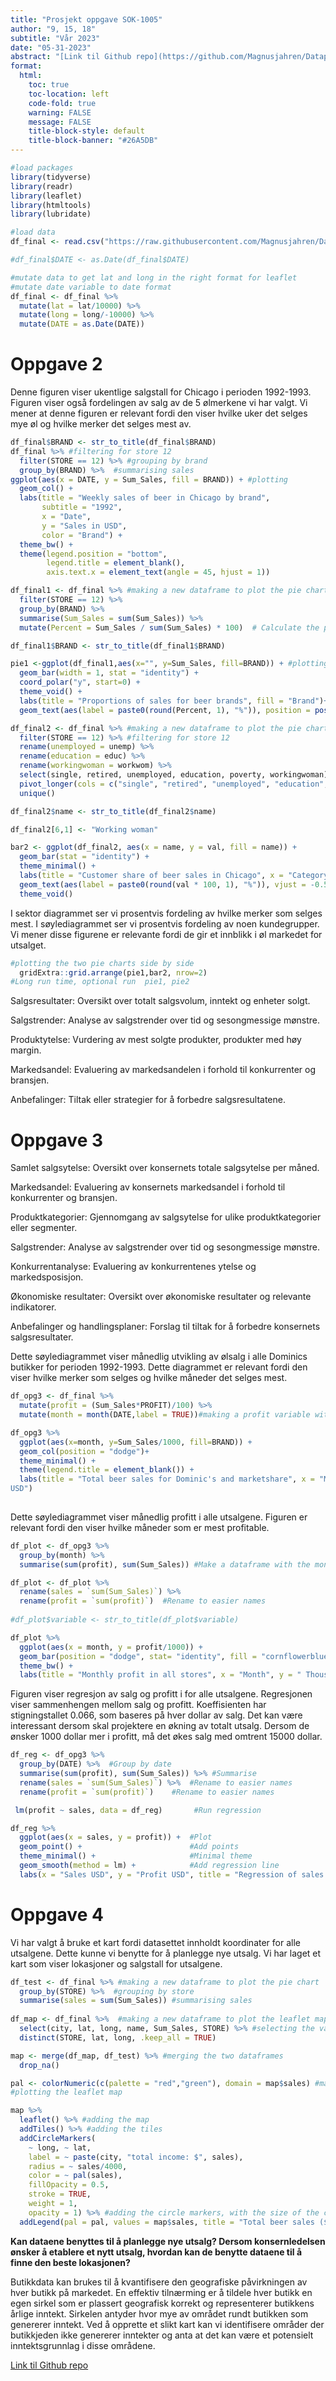 ---
title: "Prosjekt oppgave SOK-1005"
author: "9, 15, 18"
subtitle: "Vår 2023"
date: "05-31-2023"
abstract: "[Link til Github repo](https://github.com/Magnusjahren/Datapo)"
format: 
  html:
    toc: true
    toc-location: left
    code-fold: true
    warning: FALSE
    message: FALSE
    title-block-style: default
    title-block-banner: "#26A5DB"
---

```{r}
#load packages
library(tidyverse)
library(readr)
library(leaflet)
library(htmltools)
library(lubridate)
```

```{r}
#load data
df_final <- read.csv("https://raw.githubusercontent.com/Magnusjahren/Datapo/main/Data_po_1005_2.csv", sep = " ")

#df_final$DATE <- as.Date(df_final$DATE)

#mutate data to get lat and long in the right format for leaflet
#mutate date variable to date format
df_final <- df_final %>%
  mutate(lat = lat/10000) %>%
  mutate(long = long/-10000) %>%
  mutate(DATE = as.Date(DATE))
```

# Oppgave 2

Denne figuren viser ukentlige salgstall for Chicago i perioden 1992-1993. Figuren viser også fordelingen av salg av de 5 ølmerkene vi har valgt. Vi mener at denne figuren er relevant fordi den viser hvilke uker det selges mye øl og hvilke merker det selges mest av.

```{r}
df_final$BRAND <- str_to_title(df_final$BRAND)
df_final %>% #filtering for store 12
  filter(STORE == 12) %>% #grouping by brand
  group_by(BRAND) %>%  #summarising sales
ggplot(aes(x = DATE, y = Sum_Sales, fill = BRAND)) + #plotting
  geom_col() +
  labs(title = "Weekly sales of beer in Chicago by brand",
       subtitle = "1992",
       x = "Date",
       y = "Sales in USD",
       color = "Brand") +
  theme_bw() +
  theme(legend.position = "bottom",
        legend.title = element_blank(),
        axis.text.x = element_text(angle = 45, hjust = 1))

```

```{r}
df_final1 <- df_final %>% #making a new dataframe to plot the pie chart
  filter(STORE == 12) %>%
  group_by(BRAND) %>%
  summarise(Sum_Sales = sum(Sum_Sales)) %>% 
  mutate(Percent = Sum_Sales / sum(Sum_Sales) * 100)  # Calculate the percentage

df_final1$BRAND <- str_to_title(df_final1$BRAND)

pie1 <-ggplot(df_final1,aes(x="", y=Sum_Sales, fill=BRAND)) + #plotting the pie chart
  geom_bar(width = 1, stat = "identity") +
  coord_polar("y", start=0) +
  theme_void() +
  labs(title = "Proportions of sales for beer brands", fill = "Brand")+
  geom_text(aes(label = paste0(round(Percent, 1), "%")), position = position_stack(vjust = 0.5))
```

```{r}
df_final2 <- df_final %>% #making a new dataframe to plot the pie chart
  filter(STORE == 12) %>% #filtering for store 12
  rename(unemployed = unemp) %>% 
  rename(education = educ) %>% 
  rename(workingwoman = workwom) %>% 
  select(single, retired, unemployed, education, poverty, workingwoman) %>% #selecting the variables we want to plot
  pivot_longer(cols = c("single", "retired", "unemployed", "education", "poverty", "workingwoman"), names_to = "name", values_to = "val") %>% #making the data long
  unique()

df_final2$name <- str_to_title(df_final2$name)

df_final2[6,1] <- "Working woman"

```

```{r}
bar2 <- ggplot(df_final2, aes(x = name, y = val, fill = name)) +
  geom_bar(stat = "identity") +
  theme_minimal() +
  labs(title = "Customer share of beer sales in Chicago", x = "Category", y = "Value", fill = "Category") +
  geom_text(aes(label = paste0(round(val * 100, 1), "%")), vjust = -0.5, size = 3)+
  theme_void()
```

I sektor diagrammet ser vi prosentvis fordeling av hvilke merker som selges mest. I søylediagrammet ser vi prosentvis fordeling av noen kundegrupper. Vi mener disse figurene er relevante fordi de gir et innblikk i øl markedet for utsalget.

```{r fig.height=6}
#plotting the two pie charts side by side
  gridExtra::grid.arrange(pie1,bar2, nrow=2)
#Long run time, optional run  pie1, pie2
```

Salgsresultater: Oversikt over totalt salgsvolum, inntekt og enheter solgt.

Salgstrender: Analyse av salgstrender over tid og sesongmessige mønstre.

Produktytelse: Vurdering av mest solgte produkter, produkter med høy margin.

Markedsandel: Evaluering av markedsandelen i forhold til konkurrenter og bransjen.

Anbefalinger: Tiltak eller strategier for å forbedre salgsresultatene.

# Oppgave 3

Samlet salgsytelse: Oversikt over konsernets totale salgsytelse per måned.

Markedsandel: Evaluering av konsernets markedsandel i forhold til konkurrenter og bransjen.

Produktkategorier: Gjennomgang av salgsytelse for ulike produktkategorier eller segmenter.

Salgstrender: Analyse av salgstrender over tid og sesongmessige mønstre.

Konkurrentanalyse: Evaluering av konkurrentenes ytelse og markedsposisjon.

Økonomiske resultater: Oversikt over økonomiske resultater og relevante indikatorer.

Anbefalinger og handlingsplaner: Forslag til tiltak for å forbedre konsernets salgsresultater.

Dette søylediagrammet viser månedlig utvikling av ølsalg i alle Dominics butikker for perioden 1992-1993. Dette diagrammet er relevant fordi den viser hvilke merker som selges og hvilke måneder det selges mest.

```{r}
df_opg3 <- df_final %>% 
  mutate(profit = (Sum_Sales*PROFIT)/100) %>% 
  mutate(month = month(DATE,label = TRUE))#making a profit variable with actual $value

df_opg3 %>% 
  ggplot(aes(x=month, y=Sum_Sales/1000, fill=BRAND)) +
  geom_col(position = "dodge")+
  theme_minimal() +
  theme(legend.title = element_blank()) +
  labs(title = "Total beer sales for Dominic's and marketshare", x = "Monthly(1992)", y = "Thousand
USD")
  
```

Dette søylediagrammet viser månedlig profitt i alle utsalgene. Figuren er relevant fordi den viser hvilke måneder som er mest profitable.

```{r}
df_plot <- df_opg3 %>% 
  group_by(month) %>% 
  summarise(sum(profit), sum(Sum_Sales)) #Make a dataframe with the monthly sum of sales and profit

df_plot <- df_plot %>% 
  rename(sales = `sum(Sum_Sales)`) %>% 
  rename(profit = `sum(profit)`)  #Rename to easier names
 
#df_plot$variable <- str_to_title(df_plot$variable)

df_plot %>% 
  ggplot(aes(x = month, y = profit/1000)) + 
  geom_bar(position = "dodge", stat= "identity", fill = "cornflowerblue") + #Make a bar plot and using dodge to get a bar for each variable
  theme_bw() +
  labs(title = "Monthly profit in all stores", x = "Month", y = " Thousand USD") #Adding labels
```

Figuren viser regresjon av salg og profitt i for alle utsalgene. Regresjonen viser sammenhengen mellom salg og profitt. Koeffisienten har stigningstallet 0.066, som baseres på hver dollar av salg. Det kan være interessant dersom skal projektere en økning av totalt utsalg. Dersom de ønsker 1000 dollar mer i profitt, må det økes salg med omtrent 15000 dollar.

```{r}
df_reg <- df_opg3 %>% 
  group_by(DATE) %>%  #Group by date
  summarise(sum(profit), sum(Sum_Sales)) %>% #Summarise
  rename(sales = `sum(Sum_Sales)`) %>%  #Rename to easier names
  rename(profit = `sum(profit)`)    #Rename to easier names

 lm(profit ~ sales, data = df_reg)       #Run regression

df_reg %>% 
  ggplot(aes(x = sales, y = profit)) +  #Plot
  geom_point() +                        #Add points
  theme_minimal() +                     #Minimal theme
  geom_smooth(method = lm) +            #Add regression line
  labs(x = "Sales USD", y = "Profit USD", title = "Regression of sales and profit")
```

# Oppgave 4

Vi har valgt å bruke et kart fordi datasettet innholdt koordinater for alle utsalgene. Dette kunne vi benytte for å planlegge nye utsalg. Vi har laget et kart som viser lokasjoner og salgstall for utsalgene.

```{r}
df_test <- df_final %>% #making a new dataframe to plot the pie chart
  group_by(STORE) %>%  #grouping by store
  summarise(sales = sum(Sum_Sales)) #summarising sales
            
df_map <- df_final %>%  #making a new dataframe to plot the leaflet map
  select(city, lat, long, name, Sum_Sales, STORE) %>% #selecting the variables we want to plot
  distinct(STORE, lat, long, .keep_all = TRUE)

map <- merge(df_map, df_test) %>% #merging the two dataframes
  drop_na()
```

```{r}

pal <- colorNumeric(c(palette = "red","green"), domain = map$sales) #making a color palette
#plotting the leaflet map 

map %>%
  leaflet() %>% #adding the map
  addTiles() %>% #adding the tiles
  addCircleMarkers(
    ~ long, ~ lat,
    label = ~ paste(city, "total income: $", sales),
    radius = ~ sales/4000,
    color = ~ pal(sales),
    fillOpacity = 0.5,
    stroke = TRUE,
    weight = 1,
    opacity = 1) %>% #adding the circle markers, with the size of the circle based on sales, and the color based on the color palette.
  addLegend(pal = pal, values = map$sales, title = "Total beer sales ($)", position = "bottomright" ) #adding the legend
```

**Kan dataene benyttes til å planlegge nye utsalg? Dersom konsernledelsen ønsker å etablere et nytt utsalg, hvordan kan de benytte dataene til å finne den beste lokasjonen?**

Butikkdata kan brukes til å kvantifisere den geografiske påvirkningen av hver butikk på markedet. En effektiv tilnærming er å tildele hver butikk en egen sirkel som er plassert geografisk korrekt og representerer butikkens årlige inntekt. Sirkelen antyder hvor mye av området rundt butikken som genererer inntekt. Ved å opprette et slikt kart kan vi identifisere områder der butikkjeden ikke genererer inntekter og anta at det kan være et potensielt inntektsgrunnlag i disse områdene.

[Link til Github repo](https://github.com/Magnusjahren/Datapo)

